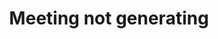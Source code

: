 ---
title: 'Meeting not generating'
description: 'What to do when a meeting is not generating.'
icon: 'arrows-rotate-reverse'
---